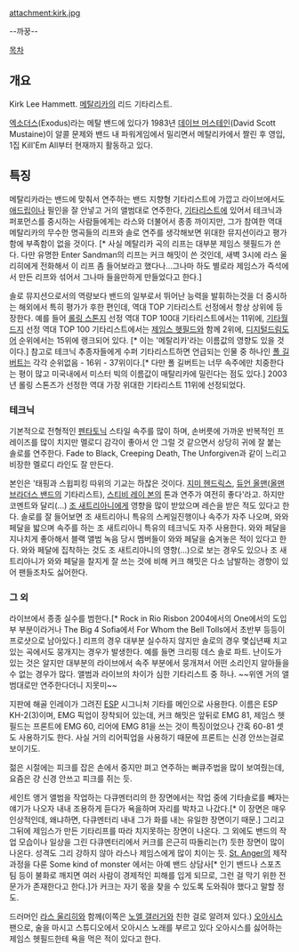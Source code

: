 attachment:kirk.jpg

--까꿍--

[[목차]]

== 개요 ==
Kirk Lee Hammett. [[메탈리카]]의 리드 기타리스트.

[[엑소더스]](Exodus)라는 메탈 밴드에 있다가 1983년 [[데이브 머스테인]](David Scott Mustaine)이 알콜 문제와 밴드 내 파워게임에서 밀리면서 메탈리카에서 짤린 후 영입, 1집 Kill'Em All부터 현재까지 활동하고 있다.

== 특징 ==
메탈리카라는 밴드에 맞춰서 연주하는 밴드 지향형 기타리스트에 가깝고 라이브에서도 [[애드립]]이나 필인을 잘 안넣고 거의 앨범대로 연주한다, [[기타리스트]]에 있어서 테크닉과 퍼포먼스를 중시하는 사람들에게는 라스와 더불어서 종종 까이지만, 그가 참여한 역대 메탈리카의 무수한 명곡들의 리프와 솔로 연주를 생각해보면 위대한 뮤지션이라고 평가함에 부족함이 없을 것이다. [* 사실 메탈리카 곡의 리프는 대부분 제임스 헷필드가 쓴다. 다만 유명한 Enter Sandman의 리프는 커크 해밋이 쓴 것인데, 새벽 3시에 라스 울리히에게 전화해서 이 리프 좀 들어보라고 했다나...그나마 하도 별로라 제임스가 즉석에서 만든 리프와 섞어서 그나마 들을만하게 만들었다고 한다.]

솔로 뮤지션으로서의 역량보다 밴드의 일부로서 뛰어난 능력을 발휘하는것을 더 중시하는 해외에서 특히 평가가 후한 편인데, 역대 TOP 기타리스트 선정에서 항상 상위에 등장한다. 예를 들어 [[롤링 스톤]]지 선정 역대 TOP 100대 기타리스트에서는 11위에, [[기타월드]]지 선정 역대 TOP 100 기타리스트에서는 [[제임스 헷필드]]와 함께 2위에, [[디지털드림도어]] 순위에서는 15위에 랭크되어 있다. [* 이는 '메탈리카'라는 이름값의 영향도 있을 것이다.] 참고로 테크닉 추종자들에게 수퍼 기타리스트하면 언급되는 인물 중 하나인 [[폴 길버트]]는 각각 순위없음 - 16위 - 37위이다.[* 다만 폴 길버트는 너무 속주에만 치중한다는 평이 많고 미국내에서 미스터 빅의 이름값이 매탈리카에 밀린다는 점도 있다.] 2003년 롤링 스톤즈가 선정한 역대 가장 위대한 기타리스트 11위에 선정되었다.

=== 테크닉 ===
기본적으로 전형적인 [[펜타토닉]] 스타일 속주를 많이 하며, 손버릇에 가까운 반복적인 프레이즈를 많이 치지만 멜로디 감각이 좋아서 안 그럴 것 같으면서 상당히 귀에 잘 붙는 솔로를 연주한다. Fade to Black, Creeping Death, The Unforgiven과 같이 느리고 비장한 멜로디 라인도 잘 만든다.

본인은 '태핑과 스윕피킹 따위의 기교는 하찮은 것이다. [[지미 헨드릭스]], [[듀언 올맨]]([[올맨 브라더스 밴드]]의 기타리스트), [[스티비 레이 본]]의 톤과 연주가 여전히 좋다'라고. 하지만 코멘트와 달리(...) [[조 새트리아니]]에게 영향을 많이 받았으며 레슨을 받은 적도 있다고 한다. 솔로를 잘 들어보면 조 새트리아니 특유의 스케일진행이나 속주가 자주 나오며, 와와페달을 밟으며 속주를 하는 조 새트리아니 특유의 테크닉도 자주 사용한다. 와와 페달을 지나치게 좋아해서 블랙 앨범 녹음 당시 멤버들이 와와 페달을 숨겨놓은 적이 있다고 한다. 와와 페달에 집착하는 것도 조 새트리아니의 영향(...)으로 보는 경우도 있으나 조 새트리아니가 와와 페달을 찰지게 잘 쓰는 것에 비해 커크 해밋은 다소 남발하는 경향이 있어 팬들조차도 싫어한다.

=== 그 외 ===
라이브에서 종종 실수를 범한다.[* Rock in Rio Risbon 2004에서의 One에서의 도입부 부분이라거나 The Big 4 Sofia에서 For Whom the Bell Tolls에서 초반부 등등이 프로샷으로 남아있다.] 리프의 경우 대부분 실수하지 않지만 솔로의 경우 몇십년째 치고 있는 곡에서도 뭉개지는 경우가 발생한다. 예를 들면 크리핑 데스 솔로 파트. 난이도가 있는 것은 알지만 대부분의 라이브에서 속주 부분에서 뭉개져서 어떤 소리인지 알아들을 수 없는 경우가 많다. 앨범과 라이브의 차이가 심한 기타리스트 중 하나. ~~위엔 거의 앨범대로만 연주한다더니 지못미~~

지판에 해골 인레이가 그려진 [[ESP]] 시그니처 기타를 메인으로 사용한다. 이름은 ESP KH-2(3)이며, EMG 픽업이 장착되어 있는데, 커크 해밋은 앞뒤로 EMG 81, 제임스 헷필드는 프론트에 EMG 60, 리어에 EMG 81을 쓰는 것이 특징이었으나 간혹 60-81 셋도 사용하기도 한다. 사실 거의 리어픽업을 사용하기 때문에 프론트는 신경 안쓰는걸로 보이기도.

젊은 시절에는 피크를 잡은 손에서 중지만 펴고 연주하는 뻐큐주법을 많이 보여줬는데, 요즘은 걍 신경 안쓰고 피크를 쥐는 듯.

세인트 앵거 앨범을 작업하는 다큐멘터리의 한 장면에서는 작업 중에 기타솔로를 빼자는 얘기가 나오자 내내 조용하게 듣다가 욕을하며 자리를 박차고 나갔다.[* 이 장면은 매우 인상적인데, 왜냐하면, 다큐멘터리 내내 그가 화를 내는 유일한 장면이기 때문.] 그리고 그뒤에 제임스가 만든 기타리프를 따라 치지못하는 장면이 나온다. 그 외에도 밴드의 작업 모습이나 일상을 그린 다큐멘터리에서 커크를 은근히 따돌리는(?) 듯한 장면이 많이 나온다. 성격도 그리 강하지 않아 라스나 제임스에게 많이 치이는 듯. [[St. Anger]]의 제작 과정을 다룬 Some kind of monster 에서는 아예 밴드 상담사[* 인기 밴드나 스포츠 팀 등이 불화로 깨지면 여러 사람이 경제적인 피해를 입게 되므로, 그런 걸 막기 위한 전문가가 존재한다고 한다.]가 커크는 자기 몫을 찾을 수 있도록 도와줘야 했다고 말할 정도. 

드러머인 [[라스 울리히]]와 함께(이쪽은 [[노엘 갤러거]]와 친한 걸로 알려져 있다.) [[오아시스]] 팬으로, 술을 마시고 스튜디오에서 오아시스 노래를 부르고 있다 오아시스를 싫어하는 제임스 헷필드한테 욕을 먹은 적이 있다고 한다.
